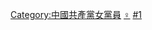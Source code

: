 [[Category:中國共產黨女黨員|Category:中國共產黨女黨員]]
[[Category:中國共產黨省級行政區委員會負責人|♀]]
[[Category:中華人民共和國女性省級行政區正職領導人|#1]]